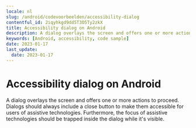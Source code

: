 ```yaml
---
locale: nl
slug: /android/codevoorbeelden/accessibility-dialog
contentful_id: 2iqyhkgd9dd5T3O5Ty2zkX
title: Accessibility dialog on Android
description: A dialog overlays the screen and offers one or more actions to proceed.
keywords: [Android, accessibility, code sample]
date: 2023-01-17
last_update:
  date: 2023-01-17
---
```


# Accessibility dialog on Android

A dialog overlays the screen and offers one or more actions to proceed. Dialogs should always include a close button to make them accessible for users of assistive technologies. Furthermore, the focus of assistive technologies should be trapped inside the dialog while it's visible.

<CodeSample id="accessibility-dialog" framework="android" locale="nl"/>

